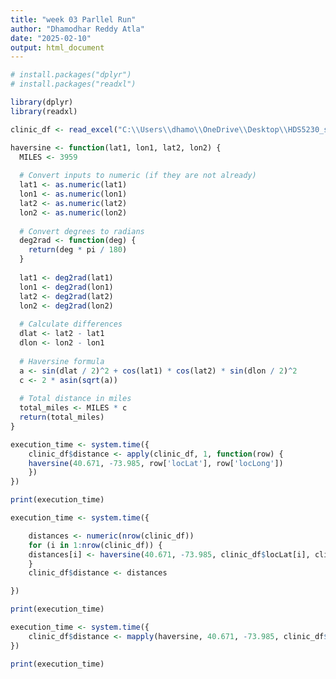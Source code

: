 ```yaml
---
title: "week 03 Parllel Run"
author: "Dhamodhar Reddy Atla"
date: "2025-02-10"
output: html_document
---
```


```r

# install.packages("dplyr")
# install.packages("readxl")

```


```r

library(dplyr)
library(readxl)

```


```r

clinic_df <- read_excel("C:\\Users\\dhamo\\OneDrive\\Desktop\\HDS5230_submissions\\Week_03\\clinics.xls", sheet = "Results")

```


```r

haversine <- function(lat1, lon1, lat2, lon2) {
  MILES <- 3959
  
  # Convert inputs to numeric (if they are not already)
  lat1 <- as.numeric(lat1)
  lon1 <- as.numeric(lon1)
  lat2 <- as.numeric(lat2)
  lon2 <- as.numeric(lon2)
  
  # Convert degrees to radians
  deg2rad <- function(deg) {
    return(deg * pi / 180)
  }
  
  lat1 <- deg2rad(lat1)
  lon1 <- deg2rad(lon1)
  lat2 <- deg2rad(lat2)
  lon2 <- deg2rad(lon2)
  
  # Calculate differences
  dlat <- lat2 - lat1
  dlon <- lon2 - lon1
  
  # Haversine formula
  a <- sin(dlat / 2)^2 + cos(lat1) * cos(lat2) * sin(dlon / 2)^2
  c <- 2 * asin(sqrt(a))
  
  # Total distance in miles
  total_miles <- MILES * c
  return(total_miles)
}

```


```r

execution_time <- system.time({
    clinic_df$distance <- apply(clinic_df, 1, function(row) {
    haversine(40.671, -73.985, row['locLat'], row['locLong'])
    })
})

print(execution_time)

```


```r

execution_time <- system.time({

    distances <- numeric(nrow(clinic_df))
    for (i in 1:nrow(clinic_df)) {
    distances[i] <- haversine(40.671, -73.985, clinic_df$locLat[i], clinic_df$locLong[i])
    }
    clinic_df$distance <- distances

})

print(execution_time)

```


```r

execution_time <- system.time({
    clinic_df$distance <- mapply(haversine, 40.671, -73.985, clinic_df$locLat, clinic_df$locLong)
})

print(execution_time)

```
